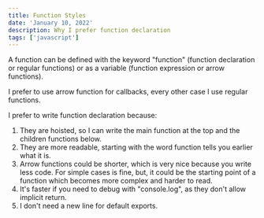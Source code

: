 ```yaml
---
title: Function Styles
date: 'January 10, 2022'
description: Why I prefer function declaration
tags: ['javascript']
---
```


A function can be defined with the keyword "function" (function declaration or regular functions) or as a variable (function expression or arrow functions).

I prefer to use arrow function for callbacks, every other case I use regular functions.

I prefer to write function declaration because:

1. They are hoisted, so I can write the main function at the top and the children functions below.
2. They are more readable, starting with the word function tells you earlier what it is.
3. Arrow functions could be shorter, which is very nice because you write less code. For simple cases is fine, but, it could be the starting point of a function which becomes more complex and harder to read.
4. It's faster if you need to debug with "console.log", as they don't allow implicit return.
5. I don't need a new line for default exports.
